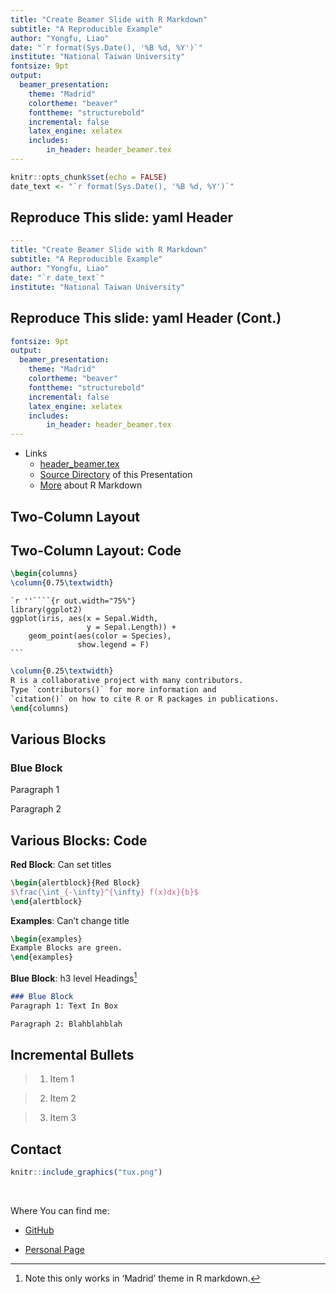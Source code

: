 ```yaml
---
title: "Create Beamer Slide with R Markdown"
subtitle: "A Reproducible Example"
author: "Yongfu, Liao"
date: "`r format(Sys.Date(), '%B %d, %Y')`"
institute: "National Taiwan University"
fontsize: 9pt
output:
  beamer_presentation:
    theme: "Madrid"
    colortheme: "beaver"
    fonttheme: "structurebold"
    incremental: false
    latex_engine: xelatex
    includes:
        in_header: header_beamer.tex
---
```


```r
knitr::opts_chunk$set(echo = FALSE)
date_text <- "`r format(Sys.Date(), '%B %d, %Y')`"
```


## Reproduce This slide: yaml Header

```yaml
---
title: "Create Beamer Slide with R Markdown"
subtitle: "A Reproducible Example"
author: "Yongfu, Liao"
date: "`r date_text`"
institute: "National Taiwan University"
```

## Reproduce This slide: yaml Header (Cont.)
```yaml
fontsize: 9pt
output:
  beamer_presentation:
    theme: "Madrid"
    colortheme: "beaver"
    fonttheme: "structurebold"
    incremental: false
    latex_engine: xelatex
    includes:
        in_header: header_beamer.tex
---
```

- Links
    - [header_beamer.tex](https://github.com/liao961120/local_depend/blob/master/style_sheets/header_beamer.tex)
    - [Source Directory](https://github.com/liao961120/local_depend/tree/master/GitHubPage/my_R_book/Rmarkdown_features/beamer) of this Presentation
    - [More](https://liao961120.github.io/notes/rmd_features.html) about R Markdown


## Two-Column Layout

\begin{columns}
\column{0.75\textwidth}

```r
library(ggplot2)
ggplot(iris, aes(x = Sepal.Width, y = Sepal.Length)) +
    geom_point(aes(color=Species), show.legend = F)
```

\column{0.25\textwidth}
R is a collaborative project with many contributors.
Type `contributors()` for more information and
`citation()` on how to cite R or R packages in publications.
\end{columns}

## Two-Column Layout: Code

```tex
\begin{columns}
\column{0.75\textwidth}
```
    `r ''````{r out.width="75%"}
    library(ggplot2)
    ggplot(iris, aes(x = Sepal.Width,
                     y = Sepal.Length)) +
        geom_point(aes(color = Species),
                   show.legend = F)
    ```
```tex
\column{0.25\textwidth}
R is a collaborative project with many contributors.
Type `contributors()` for more information and
`citation()` on how to cite R or R packages in publications.
\end{columns}
```

## Various Blocks
 
\begin{alertblock}{Red Block}
$\frac{\int_{-\infty}^{\infty} f(x)dx}{b}$
\end{alertblock}
 
\begin{examples}
Example Blocks are green.
\end{examples}

### Blue Block
Paragraph 1

Paragraph 2

## Various Blocks: Code

**Red Block**: Can set titles
```tex
\begin{alertblock}{Red Block}
$\frac{\int_{-\infty}^{\infty} f(x)dx}{b}$
\end{alertblock}
```

**Examples**: Can't change title
```tex
\begin{examples}
Example Blocks are green.
\end{examples}
```

**Blue Block**: h3 level Headings[^h3]
```markdown
### Blue Block
Paragraph 1: Text In Box

Paragraph 2: Blahblahblah
```

[^h3]: Note this only works in 'Madrid' theme in R markdown.


## Incremental Bullets

> 1. Item 1

> 2. Item 2

> 3. Item 3

## Contact

```r
knitr::include_graphics("tux.png")
```

\ 

Where You can find me:

- [GitHub](https://github.com/liao961120)

- [Personal Page](https://liao961120.github.io/)
